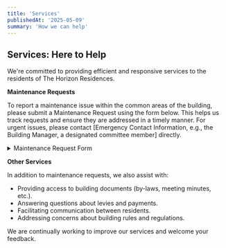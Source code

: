 ```yaml
---
title: 'Services'
publishedAt: '2025-05-09'
summary: 'How we can help'
---
```


## Services: Here to Help

We're committed to providing efficient and responsive services to the residents of The Horizon Residences.

**Maintenance Requests**

To report a maintenance issue within the common areas of the building, please submit a Maintenance Request using the form below. This helps us track requests and ensure they are addressed in a timely manner. For urgent issues, please contact \[Emergency Contact Information, e.g., the Building Manager, a designated committee member] directly.

<details>
<summary>Maintenance Request Form</summary>

\*Required

<form>
<label for="name">Name:</label><br/>
<input type="text" id="name" name="name" required /><br/><br/>
<label for="unit">Unit Number:</label><br/>
<input type="text" id="unit" name="unit" required /><br/><br/>
<label for="email">Email:</label><br/>
<input type="email" id="email" name="email" required /><br/><br/>
<label for="phone">Phone Number:</label><br/>
<input type="tel" id="phone" name="phone" required /><br/><br/>
<label for="issue">Description of Issue:</label><br/>
<textarea id="issue" name="issue" rows="4" cols="50" required></textarea><br/><br/>
<label for="location">Location of Issue:</label><br/>
<input type="text" id="location" name="location" required /><br/><br/>
<label for="permission">Permission to Enter Unit (if applicable):</label><br/>
<input type="checkbox" id="permission" name="permission" value="yes" /> Yes<br/>
<input type="checkbox" id="permission" name="permission" value="no" /> No<br/><br/>

<input type="submit" value="Submit Request" />
</form>
</details>

**Other Services**

In addition to maintenance requests, we also assist with:

* Providing access to building documents (by-laws, meeting minutes, etc.).
* Answering questions about levies and payments.
* Facilitating communication between residents.
* Addressing concerns about building rules and regulations.

We are continually working to improve our services and welcome your feedback.
